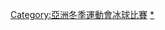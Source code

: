{{Navbox
|name = 亞洲冬季運動會冰球比賽
|title = [[亞洲冬季運動會冰球比賽]]
| state = {{{state|autocollapse}}}
| listclass = hlist
| titlestyle = background-color:#BFD7FF;
| imageleftstyle = width:60px; <!-- minimize width used by left image cell -->
| imagestyle = width:60px; <!-- same as imageleftstyle to center the list -->
| image = [[File:No image.svg|40px|link=]] <!-- empty right image to center the list -->
| imageleft = [[File:Ice hockey pictogram.svg|40px]]
|list1 =
*[[1986年亞洲冬季運動會冰球比賽|1986]]
*[[1990年亞洲冬季運動會冰球比賽|1990]]
*[[1996年亞洲冬季運動會冰球比賽|1996]]
*[[1999年亞洲冬季運動會冰球比賽|1999]]
*[[2003年亞洲冬季運動會冰球比賽|2003]]
*[[2007年亞洲冬季運動會冰球比賽|2007]]
*[[2011年亞洲冬季運動會冰球比賽|2011]]
*[[2017年亞洲冬季運動會冰球比賽|2017]]
|below = [[亞洲運動會冰球比賽獎牌得主列表|獎牌得主列表]]
}}<includeonly>[[Category:亞洲冬季運動會冰球比賽]]</includeonly><noinclude>
[[Category:亞洲冬季運動會模板|{{PAGENAME}}]]
[[Category:亞洲冬季運動會冰球比賽|*]]
</noinclude>